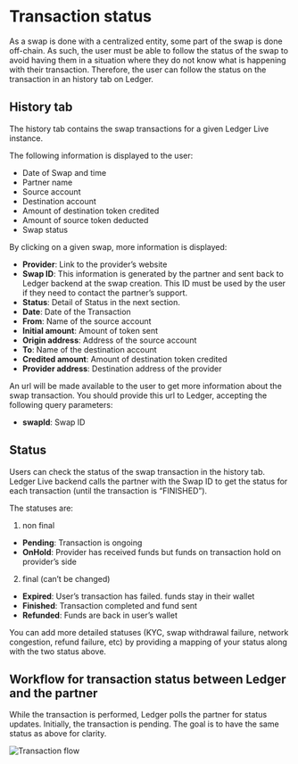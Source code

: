 
# Transaction status

As a swap is done with a centralized entity, some part of the swap is done off-chain.
As such, the user must be able to follow the status of the swap to avoid having them in a situation where they do not know what is happening with their transaction. Therefore, the user can follow the status on the transaction in an history tab on Ledger.

## History tab

The history tab contains the swap transactions for a given Ledger Live instance.

The following information is displayed to the user:

- Date of Swap and time
- Partner name
- Source account
- Destination account
- Amount of destination token credited
- Amount of source token deducted
- Swap status

By clicking on a given swap, more information is displayed:

- **Provider**: Link to the provider’s website
- **Swap ID**: This information is generated by the partner and sent back to Ledger backend at the swap creation. This ID must be used by the user if they need to contact the partner’s support.
- **Status**: Detail of Status in the next section.
- **Date**: Date of the Transaction
- **From**: Name of the source account
- **Initial amount**: Amount of token sent
- **Origin address**: Address of the source account
- **To**: Name of the destination account
- **Credited amount**: Amount of destination token credited
- **Provider address**: Destination address of the provider

An url will be made available to the user to get more information about the swap transaction.
You should provide this url to Ledger, accepting the following query parameters:

- **swapId**: Swap ID

## Status

Users can check the status of the swap transaction in the history tab. Ledger Live backend calls the partner with the Swap ID to get the status for each transaction (until the transaction is “FINISHED”).

The statuses are:

1. non final

- **Pending**: Transaction is ongoing
- **OnHold**: Provider has received funds but funds on transaction hold on provider’s side

2. final (can’t be changed)

- **Expired**: User’s transaction has failed. funds stay in their wallet
- **Finished**: Transaction completed and fund sent
- **Refunded**: Funds are back in user’s wallet

You can add more detailed statuses (KYC, swap withdrawal failure, network congestion, refund failure, etc) by providing a mapping of your status along with the two status above.

## Workflow for transaction status between Ledger and the partner

While the transaction is performed, Ledger polls the partner for status updates. Initially, the transaction is pending. The goal is to have the same status as above for clarity.

<Zoom>
    <img
      alt="Transaction flow"
      src="/exchange/transaction-status.jpg"
    />
</Zoom>
